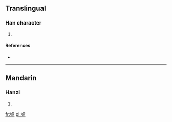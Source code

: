 ==Translingual==

===Han character===
{{Han char|rn=38|rad=女|as=13|sn=16|four=|canj=女卜廿心 (VYTP)}}

# {{defn|Han|sort=女13}}

====References====
* {{Han ref|kx=0272.020|dkj=06765|hdz=21085.050|uh=5B11|ud=23313}}

----

==Mandarin==

===Hanzi===
{{cmn-hanzi|pin=[[yì]] ([[yi4]])|wg=i<sup>4</sup>}}

# {{defn|lang=cmn|sort=女13}}

[[fr:嬑]]
[[pl:嬑]]